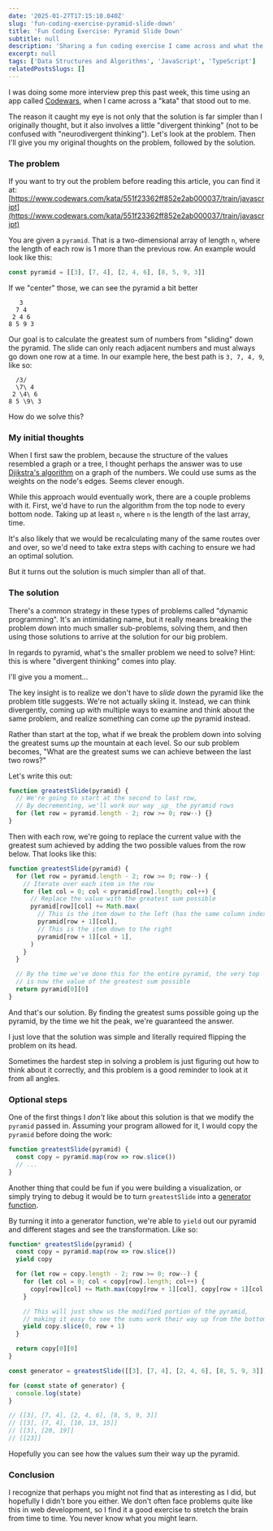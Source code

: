 ```yaml
---
date: '2025-01-27T17:15:10.040Z'
slug: 'fun-coding-exercise-pyramid-slide-down'
title: 'Fun Coding Exercise: Pyramid Slide Down'
subtitle: null
description: 'Sharing a fun coding exercise I came across and what the solution taught me. Plus, a few bonus steps you can take in the solution, too.'
excerpt: null
tags: ['Data Structures and Algorithms', 'JavaScript', 'TypeScript']
relatedPostsSlugs: []
---
```


I was doing some more interview prep this past week, this time using an app called [Codewars](https://codewars.com), when I came across a "kata" <Marker content="That's what they call the exercises." /> that stood out to me.

The reason it caught my eye is not only that the solution is far simpler than I originally thought, but it also involves a little "divergent thinking" (not to be confused with "neurodivergent thinking"). Let's look at the problem. Then I'll give you my original thoughts on the problem, followed by the solution.

### The problem

If you want to try out the problem before reading this article, you can find it at: [https://www.codewars.com/kata/551f23362ff852e2ab000037/train/javascript](https://www.codewars.com/kata/551f23362ff852e2ab000037/train/javascript)

You are given a `pyramid`. That is a two-dimensional array of length `n`, where the length of each row is 1 more than the previous row. An example would look like this:

```javascript
const pyramid = [[3], [7, 4], [2, 4, 6], [8, 5, 9, 3]]
```

If we "center" those, we can see the pyramid a bit better

```
   3
  7 4
 2 4 6
8 5 9 3
```

Our goal is to calculate the greatest sum of numbers from "sliding" down the pyramid. The slide can only reach adjacent numbers and must always go down one row at a time. In our example here, the best path is `3, 7, 4, 9`, like so:

```
  /3/
  \7\ 4
 2 \4\ 6
8 5 \9\ 3
```

How do we solve this?

### My initial thoughts

When I first saw the problem, because the structure of the values resembled a graph or a tree, I thought perhaps the answer was to use [Djikstra's algorithm](https://en.wikipedia.org/wiki/Dijkstra%27s_algorithm) on a graph of the numbers. We could use sums as the weights on the node's edges. Seems clever enough.

While this approach would eventually work, there are a couple problems with it. First, we'd have to run the algorithm from the top node to every bottom node. Taking up at least `n`, where `n` is the length of the last array, time.

It's also likely that we would be recalculating many of the same routes over and over, so we'd need to take extra steps with caching to ensure we had an optimal solution.

But it turns out the solution is much simpler than all of that.

### The solution

There's a common strategy in these types of problems called "dynamic programming". It's an intimidating name, but it really means breaking the problem down into much smaller sub-problems, solving them, and then using those solutions to arrive at the solution for our big problem.

In regards to pyramid, what's the smaller problem we need to solve? Hint: this is where "divergent thinking" comes into play.

I'll give you a moment...

The key insight is to realize we don't have to _slide down_ the pyramid like the problem title suggests. We're not actually skiing it. Instead, we can think divergently, coming up with multiple ways to examine and think about the same problem, and realize something can come _up_ the pyramid instead.

Rather than start at the top, what if we break the problem down into solving the greatest sums _up_ the mountain at each level. So our sub problem becomes, "What are the greatest sums we can achieve between the last two rows?"

Let's write this out:

```javascript
function greatestSlide(pyramid) {
  // We're going to start at the second to last row,
  // By decrementing, we'll work our way _up_ the pyramid rows
  for (let row = pyramid.length - 2; row >= 0; row--) {}
}
```

Then with each row, we're going to replace the current value with the greatest sum achieved by adding the two possible values from the row below. That looks like this:

```javascript
function greatestSlide(pyramid) {
  for (let row = pyramid.length - 2; row >= 0; row--) {
    // Iterate over each item in the row
    for (let col = 0; col < pyramid[row].length; col++) {
      // Replace the value with the greatest sum possible
      pyramid[row][col] += Math.max(
        // This is the item down to the left (has the same column index)
        pyramid[row + 1][col],
        // This is the item down to the right
        pyramid[row + 1][col + 1],
      )
    }
  }

  // By the time we've done this for the entire pyramid, the very top
  // is now the value of the greatest sum possible
  return pyramid[0][0]
}
```

And that's our solution. By finding the greatest sums possible going up the pyramid, by the time we hit the peak, we're guaranteed the answer.

I just love that the solution was simple and literally required flipping the problem on its head.

Sometimes the hardest step in solving a problem is just figuring out how to think about it correctly, and this problem is a good reminder to look at it from all angles.

### Optional steps

One of the first things I _don't_ like about this solution is that we modify the `pyramid` passed in. Assuming your program allowed for it, I would copy the `pyramid` before doing the work:

```javascript
function greatestSlide(pyramid) {
  const copy = pyramid.map(row => row.slice())
  // ...
}
```

Another thing that could be fun if you were building a visualization, or simply trying to debug it would be to turn `greatestSlide` into a [generator function](/generator-functions).

By turning it into a generator function, we're able to `yield` out our pyramid and different stages and see the transformation. Like so:

```javascript
function* greatestSlide(pyramid) {
  const copy = pyramid.map(row => row.slice())
  yield copy

  for (let row = copy.length - 2; row >= 0; row--) {
    for (let col = 0; col < copy[row].length; col++) {
      copy[row][col] += Math.max(copy[row + 1][col], copy[row + 1][col + 1])
    }

    // This will just show us the modified portion of the pyramid,
    // making it easy to see the sums work their way up from the bottom
    yield copy.slice(0, row + 1)
  }

  return copy[0][0]
}

const generator = greatestSlide([[3], [7, 4], [2, 4, 6], [8, 5, 9, 3]])

for (const state of generator) {
  console.log(state)
}

// [[3], [7, 4], [2, 4, 6], [8, 5, 9, 3]]
// [[3], [7, 4], [10, 13, 15]]
// [[3], [20, 19]]
// [[23]]
```

Hopefully you can see how the values sum their way up the pyramid.

### Conclusion

I recognize that perhaps you might not find that as interesting as I did, but hopefully I didn't bore you either. We don't often face problems quite like this in web development, so I find it a good exercise to stretch the brain from time to time. You never know what you might learn.
